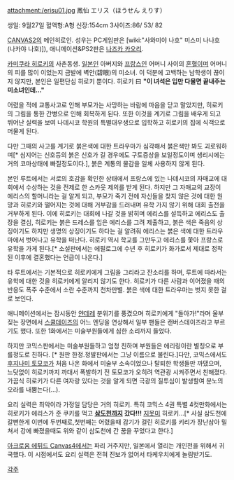 attachment:/erisu01.jpg
鳳仙 エリス（ほうせん えりす） 

생일: 9월27일 
혈액형:A형
신장:154cm 
3사이즈:86/ 53/ 82


[[CANVAS2]]의 메인히로인. 성우는 PC게임판은 [wiki:"사와미야 나호" 미스미 나나호(나카야 나호)]), 애니메이션&PS2판은 [[나즈카 카오리]].

[[카미쿠라 히로키]]의 사촌동생. [[일본]]인 아버지와 [[프랑스]]인 어머니 사이의 [[혼혈]]이며 어머니의 피를 많이 이었는지 금발에 벽안(碧眼)의 미소녀. 이 덕분에 고백하는 남학생이 끊이지 않지만, 본인은 일편단심 히로키 뿐이다. 히로키 曰 '''"이 녀석은 입만 다물면 끝내주는 미소녀인데..."'''

어렸을 적에 교통사고로 인해 부모가는 사망하는 바람에 마음을 닫고 말았지만, 히로키의 그림을 통한 간병으로 인해 회복하게 된다. 또한 이것을 계기로 그림을 배우게 되고 뛰어난 실력을 보여 나데시코 학원의 특별대우생으로 입학하고 히로키의 집에 식객으로 머물게 된다.

다만 그때의 사고를 계기로 붉은색에 대한 트라우마가 심각해서 붉은색만 봐도 괴로워하며[* 심지어는 신호등의 붉은 신호가 길 경우에도 구토증상을 보일정도이며 생리시에는 거의 코마상태에 빠질정도이다.], 붉은 계통의 물감을 일체 사용하지 않게 된다.

본인 루트에서는 서로의 호감을 확인한 상태에서 프랑스에 있는 나데시코의 자매교에 대회에서 수상하는 것을 전제로 한 스카웃 제의를 받게 된다. 하지만 그 자매교의 교장이 에리스의 할머니라는 걸 알게 되고, 부모가 죽기 전에 자신들을 찾지 않은 것에 대한 원망과 히로키와 떨어지는 것에 대해 거부감을 드러내며 유학 가지 않기 위해 대회 출전을 거부하게 된다. 이에 히로키는 대회에 나갈 것을 밝히며 에리스를 설득하고 에리스도 출장을 결심, 히로키는 붉은 드레스를 입은 에리스를 그려 제출하고, 붉은 색은 죽음의 상징이기도 하지만 생명의 상징이기도 하다는 걸 알려줘 에리스는 붉은 색에 대한 트라우마에서 벗어나고 유학을 떠난다. 히로키 역시 학교를 그만두고 에리스를 쫓아 프랑스로 유학을 가게 된다.[* 소설판에서는 에필로그에 수년 후 히로키가 화가로서 제대로 정착된 이후에 결혼했다는 언급이 나온다.]

타 루트에서는 기본적으로 히로키에게 그림을 그리라고 잔소리를 하며, 루트에 따라서는 유학에 대한 것을 히로키에게 알리지 않기도 한다. 히로키가 다른 사람과 이어졌을 때의 반응도 폭주 수준에서 소란 수준까지 천차만별. 붉은 색에 대한 트라우마는 벗지 못한 걸로 보인다.

애니메이션에서는 잠시동안 [[얀데레]] 분위기를 풍겼으며 히로키에게 "돌아가!"라며 울부짖는 장면에서 [[스쿨데이즈]]의 어느 엔딩을 연상해서 일부 팬들은 캔버스데이즈라고 부르기도 했다. 또한 1화에서는 미술부원들에게 심한 소리까지 들었다.

하지만 코믹스판에서는 미술부원들하고 엄청 친하며 부원들은 에리링이란 별칭으로 부를정도로 친하다. [* 원판 한정.정발판에서는 그냥 이름으로 불린다.]다만, 코믹스에서도 [[후지나미 토모코]]가 처음 나온 화에서 미술부 소속이었으나 탈퇴한 학생들만 까댔으며, 느닷없이 히로키까지 까대서 폭발하기 전 토모코가 오히려 역관광 시켜주면서 친해졌다. 가끔식 히로키가 다른 여자랑 있다는 것을 알게 되면 극광의 질투심이 발생할여 분노의 오라를 내뿜는다(…).

요리 실력은 최악이라 가정일 담당은 거의 히로키. 특히 코믹스 4권 특별 4컷만화에서는 히로키가 에리스가 준 쿠키를 먹고 '''[[삼도천]]까지 갔다!!!''' [[지못미]] 히로키...[* 사실 삼도천에 갈뻔한게 이번에 두번째로,첫번째는 어렸을때 감기가 걸린 히로키를 키리가 장난삼아 밀쳐서 강에 빠졌을때도 위와 같이 삼도천에 간 꿈을 꾸었다고 한다.]

[[아크로움 에튀드 Canvas4]]에서는 파리 거주지만, 일본에서 열리는 개인전을 위해서 귀국했다. 이 시점에서도 요리 실력은 전혀 진보가 없어서 타케우치에게 놀림받기도.

[[각주]]
